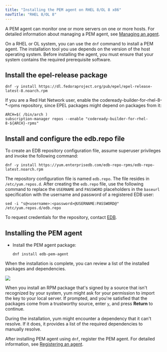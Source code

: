 ```yaml
---
title: "Installing the PEM agent on RHEL 8/OL 8 x86"
navTitle: "RHEL 8/OL 8"
---
```


A PEM agent can monitor one or more servers on one or more hosts. For detailed information about managing a PEM agent, see [Managing an agent](../../../managing_pem_agent).

On a RHEL or OL system, you can use the `dnf` command to install a PEM agent. The installation tool you use depends on the version of the host operating system. Before installing the agent, you must ensure that your system contains the required prerequisite software.

## Install the epel-release package

```shell
dnf -y install https://dl.fedoraproject.org/pub/epel/epel-release-latest-8.noarch.rpm
```

If you are a Red Hat Network user, enable the codeready-builder-for-rhel-8-*-rpms repository, since EPEL packages might depend on packages from it:

```shell
ARCH=$( /bin/arch )
subscription-manager repos --enable "codeready-builder-for-rhel-8-${ARCH}-rpms"
```

## Install and configure the edb.repo file

To create an EDB repository configuration file, assume superuser privileges and invoke the following command:

```shell
dnf -y install https://yum.enterprisedb.com/edb-repo-rpms/edb-repo-latest.noarch.rpm
```

The repository configuration file is named `edb.repo`. The file resides in `/etc/yum.repos.d`. After creating the `edb.repo` file, use the following command to replace the `USERNAME` and `PASSWORD` placeholders in the `baseurl` specification with the username and password of a registered EDB user:

```shell
sed -i "s@<username>:<password>@USERNAME:PASSWORD@" /etc/yum.repos.d/edb.repo
```

To request credentials for the repository, contact [EDB](https://www.enterprisedb.com/repository-access-request).

## Installing the PEM agent

-   Install the PEM agent package:

    ```shell
    dnf install edb-pem-agent
    ```

When the installation is complete, you can review a list of the installed packages and dependencies.

![](../../../images/pem_rpm_installation_agent.png)

When you install an RPM package that's signed by a source that isn't recognized by your system, yum might ask for your permission to import the key to your local server. If prompted, and you're satisfied that the packages come from a trustworthy source, enter `y`, and press **Return** to continue.

During the installation, yum might encounter a dependency that it can't resolve. If it does, it provides a list of the required dependencies to manually resolve.

After installing PEM agent using `dnf`, register the PEM agent. For detailed information, see [Registering an agent](../../../registering_agent).
